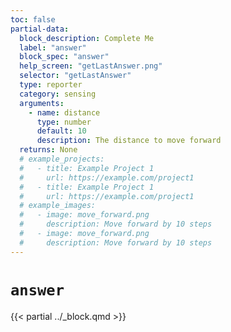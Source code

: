 ```yaml
---
toc: false
partial-data:
  block_description: Complete Me
  label: "answer"
  block_spec: "answer"
  help_screen: "getLastAnswer.png"
  selector: "getLastAnswer"
  type: reporter
  category: sensing
  arguments:
    - name: distance
      type: number
      default: 10
      description: The distance to move forward
  returns: None
  # example_projects:
  #   - title: Example Project 1
  #     url: https://example.com/project1
  #   - title: Example Project 1
  #     url: https://example.com/project1
  # example_images:
  #   - image: move_forward.png
  #     description: Move forward by 10 steps
  #   - image: move_forward.png
  #     description: Move forward by 10 steps
---
```


# `answer` { .unnumbered }

{{< partial ../_block.qmd >}}
